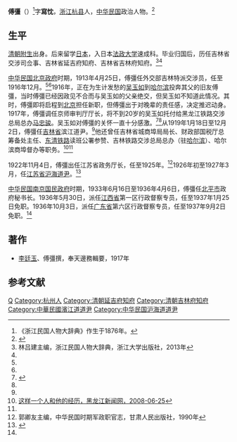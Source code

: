 '''傅彊'''（{{bd|1876年||？|}}）<ref>《浙江民国人物大辞典》作生于1876年。</ref>字'''寫忱'''，[[浙江|浙江]][[杭县|杭县]]人，[[中华民国|中华民国]]政治人物。<ref name=liu>{{Cite book|author = 劉寿林等編|title = 民国職官年表|year = 1995|publisher = [[中華書局|中華書局]]|isbn = 7-101-01320-1}}</ref>

==生平==
[[清朝|清朝]][[附生|附生]]出身。后来留学[[日本|日本]]，入日本[[法政大学|法政大学]]速成科。毕业归国后，历任吉林省交涉司佥事、吉林省延吉府知府、吉林省吉林府知府。<ref name=lin>林吕建主编，浙江民国人物大辞典，浙江大学出版社，2013年</ref><ref name=hljxww/>

[[中华民国|中华民国]][[北洋政府|北京政府]]时期，1913年4月25日，傅彊任外交部吉林特派交涉员，任至1916年12月。<ref name=liu/><ref name=lin/>1916年，正在为生计发愁的[[吴玉如|吴玉如]]到[[哈尔滨|哈尔滨]]投奔其父的旧友傅彊，当时傅彊已经因政见不合而与吴玉如的父亲绝交，但吴玉如不知道此情况。其时，傅彊即将启程到[[北京|北京]]担任新职，但傅彊出于对晚辈的责任感，决定推迟动身。1917年，傅彊调任京师审判厅厅长，将不到20岁的吴玉如托付给黑龙江铁路交涉总局总办[[马忠骏|马忠骏]]。吴玉如对傅彊的关怀一直十分感激。<ref>{{Cite web |url=http://epaper.hljnews.cn/hljrb/html/2011-10/13/content_739490.htm |title=吴玉如其诗其书其人，黑龙江日报，2011年10月13日 |accessdate=2013年9月11日 |archive-date=2013年1月21日 |archive-url=https://web.archive.org/web/20130121143717/http://epaper.hljnews.cn/hljrb/html/2011-10/13/content_739490.htm |dead-url=yes }}</ref><ref name=hljxww/>从1919年1月18日至12月2日，傅彊任[[吉林省|吉林省]]滨江道尹。<ref name=liu/>他还曾任吉林省城商埠局局长、财政部国税厅总筹备处主任、[[东清铁路|东清铁路]]读班公署参赞、吉林铁路交涉总局总办（驻[[哈尔滨|哈尔滨]]）、哈尔滨商埠督办等职务。<ref name=hljxww>[http://www.hljnews.cn/xw_whyl/system/2008/06/25/010175888.shtml 这样一个人和他的经历，黑龙江新闻网，2008-06-25]{{dead link|date=2017年11月 |bot=InternetArchiveBot |fix-attempted=yes }}</ref><ref name=lin/>

1922年11月4日，傅彊出任江苏省政务厅长，任至1925年。<ref>郭卿友主编，中华民国时期军政职官志，甘肃人民出版社，1990年</ref>1926年初至1927年3月，任[[江苏省|江苏省]][[沪海道署|沪海道尹]]。<ref name=sh>{{Cite web |url=http://www.shtong.gov.cn/newsite/node2/node2247/node4565/node79149/node79155/userobject1ai103362.html |title=上海通志 第五卷政府（上） 第三章民国时期地方政府、基层组织 第一节 建市前地方政府、行政机构，上海通，于2012-3-15查阅 |accessdate=2019-04-15 |archive-date=2011-08-05 |archive-url=https://web.archive.org/web/20110805003740/http://www.shtong.gov.cn/newsite/node2/node2247/node4565/node79149/node79155/userobject1ai103362.html |dead-url=no }}</ref>

[[中华民国|中华民国]][[南京国民政府|南京国民政府]]时期，1933年6月16日至1936年4月6日，傅彊任[[北平市|北平市]]政府秘书长。1936年5月30日，派任[[江西省|江西省]]第一区行政督察专员，任至1937年1月25日免职。1936年10月3日，派任[[广东省|广东省]]第六区行政督察专员，任至1937年9月2日免职。<ref name=liu/>

==著作==
*[[李廷玉|李廷玉]]、傅彊撰，奉天邊務輯要，1917年

==参考文献==
{{reflist}}

{{哈尔滨市市长}}
{{上海市市长}}
{{DEFAULTSORT:Fu傅}}
[[Category:傅姓|Q]]
[[Category:杭州人|Category:杭州人]]
[[Category:清朝延吉府知府|Category:清朝延吉府知府]]
[[Category:清朝吉林府知府|Category:清朝吉林府知府]]
[[Category:中華民國濱江道道尹|Category:中華民國濱江道道尹]]
[[Category:中华民国沪海道道尹|Category:中华民国沪海道道尹]]